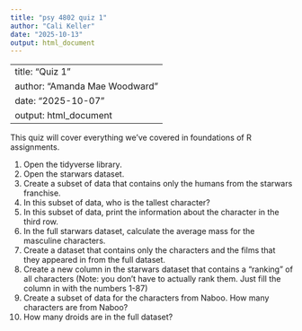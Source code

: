 ```yaml
---
title: "psy 4802 quiz 1"
author: "Cali Keller"
date: "2025-10-13"
output: html_document
---
```

---
title: "Quiz 1"
author: "Amanda Mae Woodward"
date: "2025-10-07"
output: html_document
---

This quiz will cover everything we've covered in foundations of R assignments.

1. Open the tidyverse library.
2. Open the starwars dataset.
3. Create a subset of data that contains only the humans from the starwars franchise.
4. In this subset of data, who is the tallest character? 
5. In this subset of data, print the information about the character in the third row. 
6. In the full starwars dataset, calculate the average mass for the masculine characters. 
7. Create a dataset that contains only the characters and the films that they appeared in from the full dataset. 
8. Create a new column in the starwars dataset that contains a "ranking" of all characters (Note: you don't have to actually rank them. Just fill the column in with the numbers 1-87)
9. Create a subset of data for the characters from Naboo. How many characters are from Naboo? 
10. How many droids are in the full dataset? 